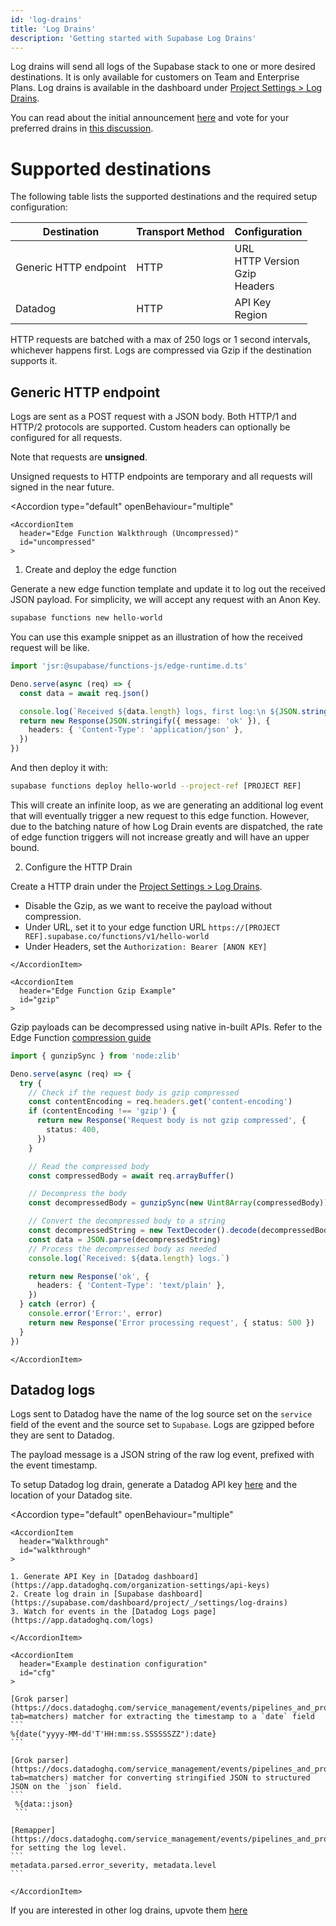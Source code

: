 ```yaml
---
id: 'log-drains'
title: 'Log Drains'
description: 'Getting started with Supabase Log Drains'
---
```


Log drains will send all logs of the Supabase stack to one or more desired destinations. It is only available for customers on Team and Enterprise Plans. Log drains is available in the dashboard under [Project Settings > Log Drains](https://supabase.com/dashboard/project/_/settings/log-drains).

You can read about the initial announcement [here](https://supabase.com/blog/log-drains) and vote for your preferred drains in [this discussion](https://github.com/orgs/supabase/discussions/28324?sort=top).

# Supported destinations

The following table lists the supported destinations and the required setup configuration:

| Destination           | Transport Method | Configuration                                     |
| --------------------- | ---------------- | ------------------------------------------------- |
| Generic HTTP endpoint | HTTP             | URL <br /> HTTP Version <br/> Gzip <br /> Headers |
| Datadog               | HTTP             | API Key <br /> Region                             |

HTTP requests are batched with a max of 250 logs or 1 second intervals, whichever happens first. Logs are compressed via Gzip if the destination supports it.

## Generic HTTP endpoint

Logs are sent as a POST request with a JSON body. Both HTTP/1 and HTTP/2 protocols are supported.
Custom headers can optionally be configured for all requests.

Note that requests are **unsigned**.

<Admonition type="note">

  Unsigned requests to HTTP endpoints are temporary and all requests will signed in the near future.

</Admonition>

<Accordion
  type="default"
  openBehaviour="multiple"
>
    <AccordionItem
      header="Edge Function Walkthrough (Uncompressed)"
      id="uncompressed"
    >

1. Create and deploy the edge function

Generate a new edge function template and update it to log out the received JSON payload. For simplicity, we will accept any request with an Anon Key.

```bash
supabase functions new hello-world
```

You can use this example snippet as an illustration of how the received request will be like.

```ts
import 'jsr:@supabase/functions-js/edge-runtime.d.ts'

Deno.serve(async (req) => {
  const data = await req.json()

  console.log(`Received ${data.length} logs, first log:\n ${JSON.stringify(data[0])}`)
  return new Response(JSON.stringify({ message: 'ok' }), {
    headers: { 'Content-Type': 'application/json' },
  })
})
```

And then deploy it with:

```bash
supabase functions deploy hello-world --project-ref [PROJECT REF]
```

<Admonition type="warning">

This will create an infinite loop, as we are generating an additional log event that will eventually trigger a new request to this edge function. However, due to the batching nature of how Log Drain events are dispatched, the rate of edge function triggers will not increase greatly and will have an upper bound.

</Admonition>

2. Configure the HTTP Drain

Create a HTTP drain under the [Project Settings > Log Drains](https://supabase.com/dashboard/project/_/settings/log-drains).

- Disable the Gzip, as we want to receive the payload without compression.
- Under URL, set it to your edge function URL `https://[PROJECT REF].supabase.co/functions/v1/hello-world`
- Under Headers, set the `Authorization: Bearer [ANON KEY]`

<ProjectConfigVariables variable="anonKey" />

    </AccordionItem>

    <AccordionItem
      header="Edge Function Gzip Example"
      id="gzip"
    >

Gzip payloads can be decompressed using native in-built APIs. Refer to the Edge Function [compression guide](https://supabase.com/docs/guides/functions/compression)

```ts
import { gunzipSync } from 'node:zlib'

Deno.serve(async (req) => {
  try {
    // Check if the request body is gzip compressed
    const contentEncoding = req.headers.get('content-encoding')
    if (contentEncoding !== 'gzip') {
      return new Response('Request body is not gzip compressed', {
        status: 400,
      })
    }

    // Read the compressed body
    const compressedBody = await req.arrayBuffer()

    // Decompress the body
    const decompressedBody = gunzipSync(new Uint8Array(compressedBody))

    // Convert the decompressed body to a string
    const decompressedString = new TextDecoder().decode(decompressedBody)
    const data = JSON.parse(decompressedString)
    // Process the decompressed body as needed
    console.log(`Received: ${data.length} logs.`)

    return new Response('ok', {
      headers: { 'Content-Type': 'text/plain' },
    })
  } catch (error) {
    console.error('Error:', error)
    return new Response('Error processing request', { status: 500 })
  }
})
```

    </AccordionItem>

</Accordion>

## Datadog logs

Logs sent to Datadog have the name of the log source set on the `service` field of the event and the source set to `Supabase`. Logs are gzipped before they are sent to Datadog.

The payload message is a JSON string of the raw log event, prefixed with the event timestamp.

To setup Datadog log drain, generate a Datadog API key [here](https://app.datadoghq.com/organization-settings/api-keys) and the location of your Datadog site.

<Accordion
  type="default"
  openBehaviour="multiple"
>
    <AccordionItem
      header="Walkthrough"
      id="walkthrough"
    >

    1. Generate API Key in [Datadog dashboard](https://app.datadoghq.com/organization-settings/api-keys)
    2. Create log drain in [Supabase dashboard](https://supabase.com/dashboard/project/_/settings/log-drains)
    3. Watch for events in the [Datadog Logs page](https://app.datadoghq.com/logs)

    </AccordionItem>

    <AccordionItem
      header="Example destination configuration"
      id="cfg"
    >

    [Grok parser](https://docs.datadoghq.com/service_management/events/pipelines_and_processors/grok_parser?tab=matchers) matcher for extracting the timestamp to a `date` field
    ```
    %{date("yyyy-MM-dd'T'HH:mm:ss.SSSSSSZZ"):date}
    ```

    [Grok parser](https://docs.datadoghq.com/service_management/events/pipelines_and_processors/grok_parser?tab=matchers) matcher for converting stringified JSON to structured JSON on the `json` field.
    ```
     %{data::json}
     ```

    [Remapper](https://docs.datadoghq.com/service_management/events/pipelines_and_processors/remapper) for setting the log level.
    ```
    metadata.parsed.error_severity, metadata.level
    ```

    </AccordionItem>

</Accordion>

If you are interested in other log drains, upvote them [here](https://github.com/orgs/supabase/discussions/28324)
